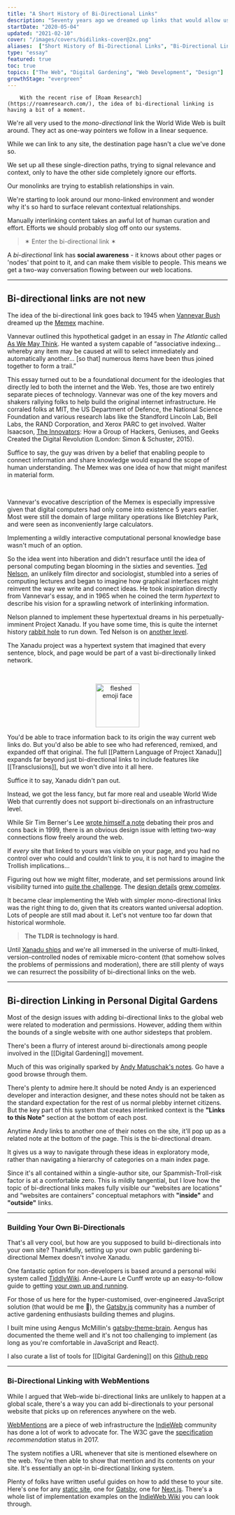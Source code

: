 ```yaml
---
title: "A Short History of Bi-Directional Links"
description: "Seventy years ago we dreamed up links that would allow us to create two-way, contextual conversations. Why don't we use them on the web?"
startDate: "2020-05-04"
updated: "2021-02-10"
cover: "/images/covers/bidilinks-cover@2x.png"
aliases:  ["Short History of Bi-Directional Links", "Bi-Directional Link", "Bi-Directional Links"]
type: "essay"
featured: true
toc: true
topics: ["The Web", "Digital Gardening", "Web Development", "Design"]
growthStage: "evergreen"
---
```


<IntroParagraph >

		With the recent rise of [Roam Research](https://roamresearch.com/), the idea of bi-directional linking is having a bit of a moment.

</IntroParagraph >

We're all very used to the _mono-directional_ link the World Wide Web is built around. They act as one-way pointers we follow in a linear sequence.

While we can link to any site, the destination page hasn't a clue we've done so.

We set up all these single-direction paths, trying to signal relevance and context, only to have the other side completely ignore our efforts.

Our monolinks are trying to establish relationships in vain.

<BasicImage
		width = "950px"
		src = "https://res.cloudinary.com/dg3gyk0gu/image/upload/c_scale,f_auto,q_auto:good,w_1200/v1589455927/maggieappleton.com/notes/Hyperlinks.png"
/>

We're starting to look around our mono-linked environment and wonder why it's so hard to surface relevant contextual relationships.

Manually interlinking content takes an awful lot of human curation and effort. Efforts we should probably slog off onto our systems.

> ✶ Enter the bi-directional link ✶

A _bi-directional_ link has **social awareness** - it knows about other pages or 'nodes' that point to it, and can make them visible to people. This means we get a two-way conversation flowing between our web locations.

<BasicImage
		width = "950px"
		src = "https://res.cloudinary.com/dg3gyk0gu/image/upload/c_scale,f_auto,q_auto:good,w_1200/v1589455927/maggieappleton.com/notes/Hyperlinks_2.png"
/>

---

## Bi-directional links are not new

The idea of the bi-directional link goes back to 1945 when [Vannevar Bush](https://en.wikipedia.org/wiki/Vannevar_Bush) dreamed up the [Memex](https://en.wikipedia.org/wiki/Memex) machine.

Vannevar outlined this hypothetical gadget in an essay in _The Atlantic_ called [As We May Think](https://www.theatlantic.com/magazine/archive/1945/07/as-we-may-think/303881/). He wanted a system capable of “associative indexing... whereby any item may be caused at will to select immediately and automatically another... [so that] numerous items have been thus joined together to form a trail.”

This essay turned out to be a foundational document for the ideologies that directly led to both the internet and the Web. <Footnote idName={1}>Yes, those are two entirely separate pieces of technology.</Footnote> Vannevar was one of the key movers and shakers rallying folks to help build the original internet infrastructure. He corraled folks at MIT, the US Department of Defence, the National Science Foundation and various research labs like the Standford Lincoln Lab, Bell Labs, the RAND Corporation, and Xerox PARC to get involved. <Footnote idName={2}>Walter Isaacson, [The Innovators](https://www.librarything.com/work/15179823): How a Group of Hackers, Geniuses, and Geeks Created the Digital Revolution (London: Simon & Schuster, 2015).</Footnote>

Suffice to say, the guy was driven by a belief that enabling people to connect information and share knowledge would expand the scope of human understanding. The Memex was one idea of how that might manifest in material form.

<br />

<BasicImage
		showalt
		alt = "Vannevar even created a small informative diagram of this desk-bound vision. Marketing chops 101."
		width = "800px"
		src = "https://res.cloudinary.com/dg3gyk0gu/image/upload/c_scale,w_960/v1589545798/maggieappleton.com/notes/memex.jpg"
/>

Vannevar's evocative description of the Memex is especially impressive given that digital computers had only come into existence 5 years earlier. Most were still the domain of large military operations like Bletchley Park, and were seen as inconveniently large calculators.

Implementing a wildly interactive computational personal knowledge base wasn't much of an option.

So the idea went into hiberation and didn't resurface until the idea of personal computing began blooming in the sixties and seventies. [Ted Nelson](https://en.wikipedia.org/wiki/Ted_Nelson), an unlikely film director and sociologist, stumbled into a series of computing lectures and began to imagine how graphical interfaces might reinvent the way we write and connect ideas. He took inspiration directly from Vannevar's essay, and in 1965 when he coined the term _hypertext_ to describe his vision for a sprawling network of interlinking information.

Nelson planned to implement these hypertextual dreams in his perpetually-imminent Project Xanadu. <Footnote idName={3}>If you have some time, this is quite the internet history [rabbit hole](https://en.wikipedia.org/wiki/Project_Xanadu) to run down. Ted Nelson is on [another level](https://www.youtube.com/watch?v=F0NgV3yNd2o).</Footnote>

The Xanadu project was a hypertext system that imagined that every sentence, block, and page would be part of a vast bi-directionally linked network.

<br />

<ImageFrame
		showalt
		alt = "A design mockup of how Project Xanadu might visually connect pieces of text across multiple documents"
		width = "1050px"
		src = "https://res.cloudinary.com/dg3gyk0gu/image/upload/c_scale,w_1000/v1589545780/maggieappleton.com/notes/xanadu.png"
/>

<Center >
		<img
				width = "100px"
				alt = "fleshed emoji face"
				src = "https://emojipedia-us.s3.dualstack.us-west-1.amazonaws.com/thumbs/120/apple/237/flushed-face_1f633.png"
		/>
</Center >

You'd be able to trace information back to its origin the way current web links do. But you'd also be able to see who had referenced, remixed, and expanded off that original. The full [[Pattern Language of Project Xanadu]] expands far beyond just bi-directional links to include features like [[Transclusions]], but we won't dive into it all here.

Suffice it to say, Xanadu didn't pan out.

Instead, we got the less fancy, but far more real and useable World Wide Web that currently does not support bi-directionals on an infrastructure level.

While Sir Tim Berner's Lee [wrote himself a note](https://www.w3.org/DesignIssues/Topology.html) debating their pros and cons back in 1999, there is an obvious design issue with letting two-way connections flow freely around the web.

If _every_ site that linked to yours was visible on your page, and you had no control over who could and couldn't link to you, it is not hard to imagine the Trollish implications...

Figuring out how we might filter, moderate, and set permissions around link visibility turned into [quite the challenge](https://dl.acm.org/doi/epdf/10.1145/74224.74236). The [design details](https://dl.acm.org/doi/epdf/10.1145/74224.74229) [grew complex](https://dl.acm.org/doi/epdf/10.1145/74224.74245).

It became clear implementing the Web with simpler mono-directional links was the right thing to do, given that its creators wanted universal adoption. Lots of people are still mad about it. Let's not venture too far down that historical wormhole.

> **The TLDR is technology is hard**.

Until [Xanadu ships](https://www.wired.com/1995/06/xanadu/) and we're all immersed in the universe of multi-linked, version-controlled nodes of remixable micro-content (that somehow solves the problems of permissions and moderation), there are still plenty of ways we can resurrect the possibility of bi-directional links on the web.

---

## Bi-direction Linking in Personal Digital Gardens

Most of the design issues with adding bi-directional links to the global web were related to moderation and permissions. However, adding them within the bounds of a single website with one author sidesteps that problem.

There's been a flurry of interest around bi-directionals among people involved in the [[Digital Gardening]] movement.

Much of this was originally sparked by <a href="https://notes.andymatuschak.org/">Andy Matuschak's notes</a>. Go have a good browse through them.

<ImageFrame
		showalt
		alt = "Andy's linked notes stack on top of one another, allowing you to browse to new notes while previous notes are still visible"
		width = "1050px"
		src = "https://res.cloudinary.com/dg3gyk0gu/image/upload/c_scale,w_960/v1589545795/maggieappleton.com/notes/andy-note-links.png"
/>

<Spacer size = "small" />


There's plenty to admire here.<Footnote idName={4}>It should be noted Andy is an experienced developer and interaction
designer, and these notes should not be taken as the standard expectation
for the rest of us normal plebby internet citizens.</Footnote> But the key part of this system that creates interlinked context is
the **"Links to this Note"** section at the bottom of each post.


Anytime Andy links to another one of their notes on the site, it'll pop up as a related note at the bottom of the page. This is the bi-directional dream.

<BasicImage
		width = "1050px"
		src = "https://res.cloudinary.com/dg3gyk0gu/image/upload/c_scale,f_auto,q_auto:good,w_1200/v1589483829/maggieappleton.com/notes/Hyperlinks_3.png"
/>

It gives us a way to navigate through these ideas in exploratory mode, rather than navigating a hierarchy of categories on a main index page.

Since it's all contained within a single-author site, our Spammish-Troll-risk factor is at a comfortable zero. <Footnote idName={5}>This is mildly tangential, but I love how the topic of bi-directional links
makes fully visible our “websites are locations” and “websites are
containers” conceptual metaphors with **"inside"** and **"outside"**
links.</Footnote>

---

### Building Your Own Bi-Directionals

That's all very cool, but how are you supposed to build bi-directionals into your own site? Thankfully, setting up your own public gardening bi-directional Memex doesn't involve Xanadu.

One fantastic option for non-developers is based around a personal wiki system called [TiddlyWiki](https://tiddlywiki.com/). Anne-Laure Le Cunff wrote up an easy-to-follow guide to getting [your own up and running](https://nesslabs.com/tiddlywiki-beginner-tutorial).

For those of us here for the hyper-customised, over-engineered JavaScript solution (that would be me 🙌), the [Gatsby.js](https://www.gatsbyjs.org/) community has a number of active gardening enthusiasts building themes and plugins.

I built mine using Aengus McMillin's [gatsby-theme-brain](https://github.com/aengusmcmillin/gatsby-theme-brain). Aengus has documented the theme well and it's not too challenging to implement (as long as you're comfortable in JavaScript and React).

I also curate a list of tools for [[Digital Gardening]] on this [Github repo](https://github.com/MaggieAppleton/digital-gardeners/)

---

### Bi-Directional Linking with WebMentions

While I argued that Web-wide bi-directional links are unlikely to happen at a global scale, there's a way you can add bi-directionals to your personal website that picks up on references anywhere on the web.

[WebMentions](https://webmention.io/) are a piece of web infrastructure the [IndieWeb](https://indieweb.org/) community has done a lot of work to advocate for. The W3C gave the [specification](https://www.w3.org/TR/webmention/) _recommendation_ status in 2017.

The system notifies a URL whenever that site is mentioned elsewhere on the web. You're then able to show that mention and its contents on your site. It's essentially an opt-in bi-directional linking system.

Plenty of folks have written useful guides on how to add these to your site. Here's one for any [static site](https://keithjgrant.com/posts/2019/02/adding-webmention-support-to-a-static-site/), one for [Gatsby](https://www.christopherbiscardi.com/post/building-gatsby-plugin-webmentions), one for [Next.js](https://css-tricks.com/jumping-into-webmentions-with-nextjs-or-not/). There's a whole list of implementation examples on the [IndieWeb Wiki](https://indieweb.org/Webmention#IndieWeb_Examples) you can look through.
